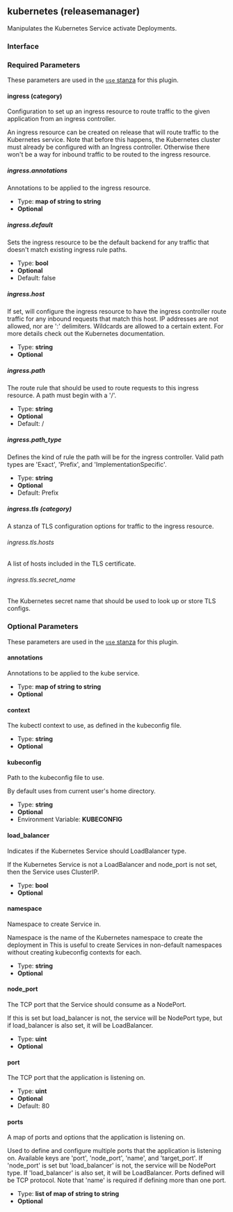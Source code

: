 ## kubernetes (releasemanager)

Manipulates the Kubernetes Service activate Deployments.

### Interface

### Required Parameters

These parameters are used in the [`use` stanza](/docs/waypoint-hcl/use) for this plugin.

#### ingress (category)

Configuration to set up an ingress resource to route traffic to the given application from an ingress controller.

An ingress resource can be created on release that will route traffic to the Kubernetes service. Note that before this happens, the Kubernetes cluster must already be configured with an Ingress controller. Otherwise there won't be a way for inbound traffic to be routed to the ingress resource.

##### ingress.annotations

Annotations to be applied to the ingress resource.

- Type: **map of string to string**
- **Optional**

##### ingress.default

Sets the ingress resource to be the default backend for any traffic that doesn't match existing ingress rule paths.

- Type: **bool**
- **Optional**
- Default: false

##### ingress.host

If set, will configure the ingress resource to have the ingress controller route traffic for any inbound requests that match this host. IP addresses are not allowed, nor are ':' delimiters. Wildcards are allowed to a certain extent. For more details check out the Kubernetes documentation.

- Type: **string**
- **Optional**

##### ingress.path

The route rule that should be used to route requests to this ingress resource. A path must begin with a '/'.

- Type: **string**
- **Optional**
- Default: /

##### ingress.path_type

Defines the kind of rule the path will be for the ingress controller. Valid path types are 'Exact', 'Prefix', and 'ImplementationSpecific'.

- Type: **string**
- **Optional**
- Default: Prefix

##### ingress.tls (category)

A stanza of TLS configuration options for traffic to the ingress resource.

###### ingress.tls.hosts

A list of hosts included in the TLS certificate.

###### ingress.tls.secret_name

The Kubernetes secret name that should be used to look up or store TLS configs.

### Optional Parameters

These parameters are used in the [`use` stanza](/docs/waypoint-hcl/use) for this plugin.

#### annotations

Annotations to be applied to the kube service.

- Type: **map of string to string**
- **Optional**

#### context

The kubectl context to use, as defined in the kubeconfig file.

- Type: **string**
- **Optional**

#### kubeconfig

Path to the kubeconfig file to use.

By default uses from current user's home directory.

- Type: **string**
- **Optional**
- Environment Variable: **KUBECONFIG**

#### load_balancer

Indicates if the Kubernetes Service should LoadBalancer type.

If the Kubernetes Service is not a LoadBalancer and node_port is not set, then the Service uses ClusterIP.

- Type: **bool**
- **Optional**

#### namespace

Namespace to create Service in.

Namespace is the name of the Kubernetes namespace to create the deployment in This is useful to create Services in non-default namespaces without creating kubeconfig contexts for each.

- Type: **string**
- **Optional**

#### node_port

The TCP port that the Service should consume as a NodePort.

If this is set but load_balancer is not, the service will be NodePort type, but if load_balancer is also set, it will be LoadBalancer.

- Type: **uint**
- **Optional**

#### port

The TCP port that the application is listening on.

- Type: **uint**
- **Optional**
- Default: 80

#### ports

A map of ports and options that the application is listening on.

Used to define and configure multiple ports that the application is listening on. Available keys are 'port', 'node_port', 'name', and 'target_port'. If 'node_port' is set but 'load_balancer' is not, the service will be NodePort type. If 'load_balancer' is also set, it will be LoadBalancer. Ports defined will be TCP protocol. Note that 'name' is required if defining more than one port.

- Type: **list of map of string to string**
- **Optional**

